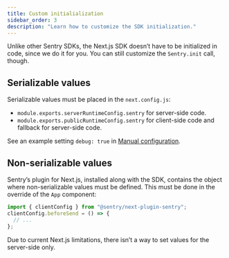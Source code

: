 ```yaml
---
title: Custom initialialization
sidebar_order: 3
description: "Learn how to customize the SDK initialization."
---
```


Unlike other Sentry SDKs, the Next.js SDK doesn’t have to be initialized in code, since we do it for you.
You can still customize the `Sentry.init` call, though.

## Serializable values

Serializable values must be placed in the `next.config.js`:

- `module.exports.serverRuntimeConfig.sentry` for server-side code.
- `module.exports.publicRuntimeConfig.sentry` for client-side code and fallback for server-side code.

See an example setting `debug: true` in [Manual configuration](/platforms/javascript/guides/nextjs/manual-setup/manual-config#extend-the-usage-of-webpack).

## Non-serializable values

Sentry’s plugin for Next.js, installed along with the SDK, contains the object where non-serializable values must be defined. This must be done in the override of the `App` component:

```javascript {filename:./pages/_app.js}
import { clientConfig } from "@sentry/next-plugin-sentry";
clientConfig.beforeSend = () => {
  // ...
};
```

<Note>

Due to current Next.js limitations, there isn’t a way to set values for the server-side only.

</Note>
